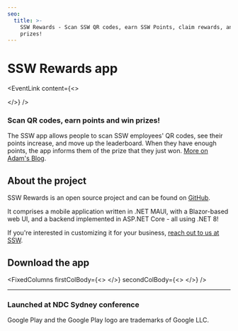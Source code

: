 ```yaml
---
seo:
  title: >-
    SSW Rewards - Scan SSW QR codes, earn SSW Points, claim rewards, and win
    prizes!
---
```


# SSW Rewards app

<EventLink
  content={<>

  </>}
/>

### Scan QR codes, earn points and win prizes!

The SSW app allows people to scan SSW employees' QR codes, see their
points increase, and move up the leaderboard. When they have enough points, the
app informs them of the prize that they just won. [More on Adam's Blog](https://adamcogan.com/2019/11/06/ssw-had-fun-at-ndc-gotta-catch-em-all/).

<VideoEmbed url="https://www.youtube.com/watch?v=UVjun9hPwTc" videoWidth="w-full" removeMargin={true} caption="New SSW Rewards App - connect and learn about SSW and win great prizes!" duration="43 sec" />

<UtilityButton buttonText="Latest videos" link="https://www.youtube.com/@sswrewards/videos" size="small" uncentered={false} removeTopMargin={true} openInNewTab={true} btnIcon="BsArrowRightCircle" animated={false} />

## About the project

SSW Rewards is an open source project and can be found on [GitHub](https://github.com/SSWConsulting/SSW.Rewards).

It comprises a mobile application written in .NET MAUI, with a Blazor-based web UI, and a backend implemented in ASP.NET Core - all using .NET 8!

If you're interested in customizing it for your business, [reach out to us at SSW](https://www.ssw.com.au/company/contact-us).

## Download the app

<FixedColumns
  firstColBody={<>
    <CustomImage src="/images/products/app-store.svg" altText="Download on the App Store" height={100} width={320} link="https://apps.apple.com/ca/app/ssw-rewards/id1482994853" />
  </>}
  secondColBody={<>
    <CustomImage src="/images/products/play-store-banner.png" altText="Get it on Google Play" height={100} width={360} link="https://play.google.com/store/apps/details?id=com.ssw.consulting&pcampaignid=pcampaignidMKT-Other-global-all-co-prtnr-py-PartBadge-Mar2515-1" />
  </>}
/>

***

### Launched at NDC Sydney conference

<TweetEmbed url="https://twitter.com/SSW_TV/status/1184008604619284482" />

Google Play and the Google Play logo are trademarks of Google LLC.
